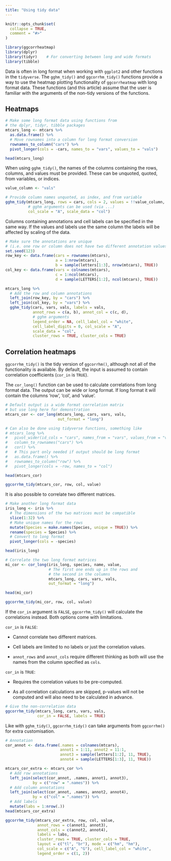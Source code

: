 ```yaml
---
title: "Using tidy data"
---
```


```r
knitr::opts_chunk$set(
  collapse = TRUE,
  comment = "#>"
)
```

```r
library(ggcorrheatmap)
library(dplyr)
library(tidyr)    # For converting between long and wide formats
library(tibble)
```

Data is often in long format when working with `ggplot2` and other functions in the `tidyverse`. The `gghm_tidy()` and `ggcorrhm_tidy()` functions provide a way to use the heatmap plotting functionality of `ggcorrheatmap` with long format data. These functions (and this article) assume that the user is familiar with the arguments of the non-tidy versions of the functions.

## Heatmaps

```r
# Make some long format data using functions from
# the dplyr, tidyr, tibble packages
mtcars_long <- mtcars %>%
  as.data.frame() %>%
  # Move rownames into a column for long format conversion
  rownames_to_column("cars") %>%
  pivot_longer(cols = -cars, names_to = "vars", values_to = "vals")

head(mtcars_long)
```

When using `gghm_tidy()`, the names of the columns containing the rows, columns, and values must be provided. These can be unquoted, quoted, from variables, or indices.

```r
value_column <- "vals"

# Provide column names unquoted, as index, and from variable
gghm_tidy(mtcars_long, rows = cars, cols = 2, values = !!value_column,
          # gghm arguments can be used (via ...)
          col_scale = "A", scale_data = "col")
```

Columns containing annotations and cell labels can be specified in the same way. If the values and labels use the same column the labels will be affected by scaling of the data.

```r
# Make sure the annotations are unique
# (i.e. one row or column does not have two different annotation values)
set.seed(123)
row_key <- data.frame(cars = rownames(mtcars),
                      a = 1:nrow(mtcars),
                      b = sample(letters[1:3], nrow(mtcars), TRUE))
col_key <- data.frame(vars = colnames(mtcars),
                      c = 1:ncol(mtcars),
                      d = sample(LETTERS[1:2], ncol(mtcars), TRUE))

mtcars_long %>%
  # Add the row and column annotations
  left_join(row_key, by = "cars") %>%
  left_join(col_key, by = "vars") %>%
  gghm_tidy(cars, vars, vals, labels = vals,
            annot_rows = c(a, b), annot_col = c(c, d),
            # gghm arguments
            legend_order = NA, cell_label_col = "white",
            cell_label_digits = 0, col_scale = "A",
            scale_data = "col",
            cluster_rows = TRUE, cluster_cols = TRUE)
```


## Correlation heatmaps

`ggcorrhm_tidy()` is the tidy version of `ggcorrhm()`, although not all of the functionality is available. By default, the input is assumed to contain correlation coefficients (`cor_in` is `TRUE`).

The `cor_long()` function can be used to calculate correlations from long format data. The output can be wide or long format. If long format it will contain the columns 'row', 'col', and 'value'.

```r
# Default output is a wide format correlation matrix
# but use long here for demonstration
mtcars_cor <- cor_long(mtcars_long, cars, vars, vals,
                       out_format = "long")

# Can also be done using tidyverse functions, something like
# mtcars_long %>%
#   pivot_wider(id_cols = "cars", names_from = "vars", values_from = "vals") %>%
#   column_to_rownames("cars") %>%
#   cor() %>%
#   # This part only needed if output should be long format
#   as.data.frame() %>%
#   rownames_to_column("row") %>%
#   pivot_longer(cols = -row, names_to = "col")

head(mtcars_cor)
```

```r
ggcorrhm_tidy(mtcars_cor, row, col, value)
```

It is also possible to correlate two different matrices.

```r
# Make another long format data
iris_long <- iris %>%
  # The dimensions of the two matrices must be compatible
  slice(1:32) %>%
  # Make unique names for the rows
  mutate(Species = make.names(Species, unique = TRUE)) %>%
  rename(species = Species) %>%
  # Convert to long format
  pivot_longer(cols = -species)

head(iris_long)
```

```r
# Correlate the two long format matrices
mi_cor <- cor_long(iris_long, species, name, value,
                   # The first one ends up in the rows and
                   # the second in the columns
                   mtcars_long, cars, vars, vals,
                   out_format = "long")

head(mi_cor)
```

```r
ggcorrhm_tidy(mi_cor, row, col, value)
```


If the `cor_in` argument is `FALSE`, `ggcorrhm_tidy()` will calculate the correlations instead. Both options come with limitations.

`cor_in` is `FALSE`:

* Cannot correlate two different matrices.

* Cell labels are limited to no labels or just the correlation values.

* `annot_rows` and `annot_cols` require different thinking as both will use the names from the column specified as `cols`.

`cor_in` is `TRUE`:

* Requires the correlation values to be pre-computed.

* As all correlation calculations are skipped, p-values will not be computed and will also need to be calculated in advance.

```r
# Give the non-correlation data
ggcorrhm_tidy(mtcars_long, cars, vars, vals,
              cor_in = FALSE, labels = TRUE)
```

Like with `gghm_tidy()`, `ggcorrhm_tidy()` can take arguments from `ggcorrhm()` for extra customisation.

```r
# Annotation
cor_annot <- data.frame(.names = colnames(mtcars),
                        annot1 = 1:11, annot2 = 11:1,
                        annot3 = sample(letters[1:2], 11, TRUE),
                        annot4 = sample(LETTERS[1:3], 11, TRUE))

mtcars_cor_extra <- mtcars_cor %>%
  # Add row annotations
  left_join(select(cor_annot, .names, annot1, annot3),
            by = c("row" = ".names")) %>%
  # Add column annotations
  left_join(select(cor_annot, .names, annot2, annot4),
            by = c("col" = ".names")) %>%
  # Add labels
  mutate(labs = 1:nrow(.))
head(mtcars_cor_extra)
```

```r
ggcorrhm_tidy(mtcars_cor_extra, row, col, value,
              annot_rows = c(annot1, annot3),
              annot_cols = c(annot2, annot4),
              labels = labs,
              cluster_rows = TRUE, cluster_cols = TRUE,
              layout = c("tl", "br"), mode = c("hm", "hm"),
              col_scale = c("A", "G"), cell_label_col = "white",
              legend_order = c(1, 2))
```

